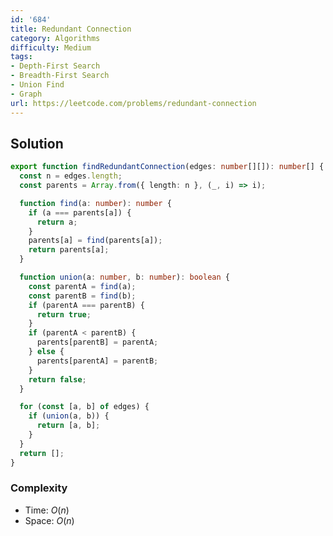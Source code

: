 ```yaml
---
id: '684'
title: Redundant Connection
category: Algorithms
difficulty: Medium
tags:
- Depth-First Search
- Breadth-First Search
- Union Find
- Graph
url: https://leetcode.com/problems/redundant-connection
---
```


## Solution

```typescript filename="solution.ts" copy
export function findRedundantConnection(edges: number[][]): number[] {
  const n = edges.length;
  const parents = Array.from({ length: n }, (_, i) => i);

  function find(a: number): number {
    if (a === parents[a]) {
      return a;
    }
    parents[a] = find(parents[a]);
    return parents[a];
  }

  function union(a: number, b: number): boolean {
    const parentA = find(a);
    const parentB = find(b);
    if (parentA === parentB) {
      return true;
    }
    if (parentA < parentB) {
      parents[parentB] = parentA;
    } else {
      parents[parentA] = parentB;
    }
    return false;
  }

  for (const [a, b] of edges) {
    if (union(a, b)) {
      return [a, b];
    }
  }
  return [];
}
```

### Complexity

- Time: $O(n)$
- Space: $O(n)$

